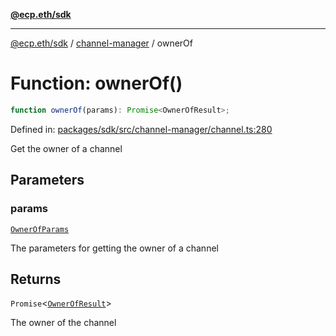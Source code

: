 [**@ecp.eth/sdk**](../../index.mdx)

***

[@ecp.eth/sdk](/sdk-reference/index.mdx) / [channel-manager](/sdk-reference/channel-manager/index.mdx) / ownerOf

# Function: ownerOf()

```ts
function ownerOf(params): Promise<OwnerOfResult>;
```

Defined in: [packages/sdk/src/channel-manager/channel.ts:280](https://github.com/ecp-eth/comments-monorepo/blob/main/packages/sdk/src/channel-manager/channel.ts#L280)

Get the owner of a channel

## Parameters

### params

[`OwnerOfParams`](/sdk-reference/channel-manager/type-aliases/OwnerOfParams.mdx)

The parameters for getting the owner of a channel

## Returns

`Promise`\<[`OwnerOfResult`](/sdk-reference/channel-manager/type-aliases/OwnerOfResult.mdx)\>

The owner of the channel
